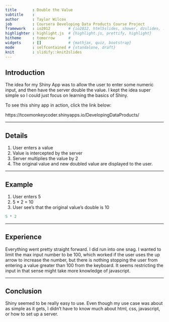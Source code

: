 ```yaml
---
title       : Double the Value
subtitle    : 
author      : Taylor Wilcox
job         : Coursera Developing Data Products Course Project
framework   : io2012        # {io2012, html5slides, shower, dzslides, ...}
highlighter : highlight.js  # {highlight.js, prettify, highlight}
hitheme     : tomorrow      # 
widgets     : []            # {mathjax, quiz, bootstrap}
mode        : selfcontained # {standalone, draft}
knit        : slidify::knit2slides
---
```


## Introduction

The idea for my Shiny App was to allow the user to enter some numeric input, and then have the server double the value. I kept the idea super simple so I could just focus on learning the basics of Shiny.

To see this shiny app in action, click the link below:

https://tcoxmonkeycoder.shinyapps.io/DevelopingDataProducts/

---

## Details
1. User enters a value
2. Value is intercepted by the server
3. Server multiplies the value by 2
4. The original value and new doubled value are displayed to the user.

---

## Example

1. User enters 5
2. 5 * 2 = 10
3. User see's that the original value's double is 10

```r
5 * 2
```

---

## Experience
Everything went pretty straight forward. I did run into one snag. I wanted to limit the max input number to be 100, which worked if the user uses the up arrow to increase the number, but there is nothing stopping the user from entering a value greater than 100 from the keyboard. It seems restricting the input in that sense might take more knowledge of javascript.

---

## Conclusion

Shiny seemed to be really easy to use. Even though my use case was about as simple as it gets, I didn't have to know much about html, css, javascript, or how to set up a server.



